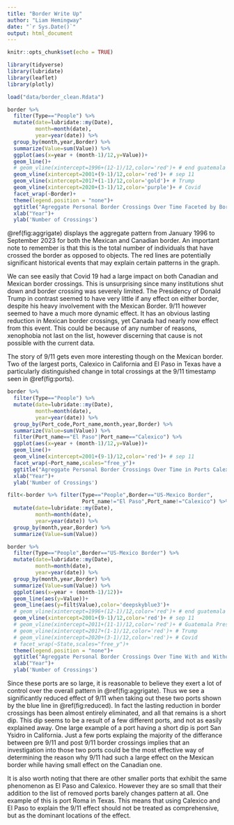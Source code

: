 ```yaml
---
title: "Border Write Up"
author: "Liam Hemingway"
date: "`r Sys.Date()`"
output: html_document
---
```


```r
knitr::opts_chunk$set(echo = TRUE)
```

```r
library(tidyverse)
library(lubridate)
library(leaflet)
library(plotly)
```
```r
load("data/border_clean.Rdata")
```

```r
border %>% 
  filter(Type=="People") %>% 
  mutate(date=lubridate::my(Date),
         month=month(date),
         year=year(date)) %>% 
  group_by(month,year,Border) %>% 
  summarize(Value=sum(Value)) %>% 
  ggplot(aes(x=year + (month-1)/12,y=Value))+
  geom_line()+
  # geom_vline(xintercept=1996+(12-1)/12,color='red')+ # end guatemala civil war
  geom_vline(xintercept=2001+(9-1)/12,color='red')+ # sep 11
  geom_vline(xintercept=2017+(1-1)/12,color='gold')+ # Trump
  geom_vline(xintercept=2020+(3-1)/12,color='purple')+ # Covid
  facet_wrap(~Border)+
  theme(legend.position = "none")+
  ggtitle("Agreggate Personal Border Crossings Over Time Faceted by Border")+
  xlab("Year")+
  ylab('Number of Crossings')
```
\@ref(fig:aggrigate) displays the aggregate pattern from January 1996 to September 2023 for both the Mexican and Canadian border. An important note to remember is that this is the total number of individuals that have crossed the border as opposed to objects. The red lines are potentially significant historical events that may explain certain patterns in the graph.

We can see easily that Covid 19 had a large impact on both Canadian and Mexican border crossings. This is unsurprising since many institutions shut down and border crossing was severely limited. The Presidency of Donald Trump in contrast seemed to have very little if any effect on either border, despite his heavy involvement with the Mexican Border. 9/11 however seemed to have a much more dynamic effect. It has an obvious lasting reduction in Mexican border crossings, yet Canada had nearly now effect from this event. This could be because of any number of reasons, xenophobia not last on the list, however discerning that cause is not possible with the current data.

The story of 9/11 gets even more interesting though on the Mexican border. Two of the largest ports, Calexico in California and El Paso in Texas have a particularly distinguished change in total crossings at the 9/11 timestamp seen in \@ref(fig:ports). 
```r
border %>% 
  filter(Type=="People") %>% 
  mutate(date=lubridate::my(Date),
         month=month(date),
         year=year(date)) %>% 
  group_by(Port_code,Port_name,month,year,Border) %>% 
  summarize(Value=sum(Value)) %>% 
  filter(Port_name=="El Paso"|Port_name=="Calexico") %>% 
  ggplot(aes(x=year + (month-1)/12,y=Value))+
  geom_line()+
  geom_vline(xintercept=2001+(9-1)/12,color='red')+ # sep 11
  facet_wrap(~Port_name,scales="free_y")+
  ggtitle("Agreggate Personal Border Crossings Over Time in Ports Calexico and El Paso")+
  xlab("Year")+
  ylab('Number of Crossings')

```
```r
filt<-border %>% filter(Type=="People",Border=="US-Mexico Border",
                        Port_name!="El Paso",Port_name!="Calexico") %>% 
  mutate(date=lubridate::my(Date),
         month=month(date),
         year=year(date)) %>% 
  group_by(month,year,Border) %>% 
  summarize(Value=sum(Value))
```
```r
border %>% 
  filter(Type=="People",Border=="US-Mexico Border") %>% 
  mutate(date=lubridate::my(Date),
         month=month(date),
         year=year(date)) %>% 
  group_by(month,year,Border) %>% 
  summarize(Value=sum(Value)) %>% 
  ggplot(aes(x=year + (month-1)/12))+
  geom_line(aes(y=Value))+
  geom_line(aes(y=filt$Value),color='deepskyblue3')+
  # geom_vline(xintercept=1996+(12-1)/12,color='red')+ # end guatemala civil war
  geom_vline(xintercept=2001+(9-1)/12,color='red')+ # sep 11
  # geom_vline(xintercept=2011+(11-1)/12,color='red')+ # Guatemala President
  # geom_vline(xintercept=2017+(1-1)/12,color='red')+ # Trump
  # geom_vline(xintercept=2020+(3-1)/12,color='red')+ # Covid
  # facet_wrap(~State,scales="free_y")+
  theme(legend.position = "none")+
  ggtitle("Agreggate Personal Border Crossings Over Time With and Without El Paso\nand Calexico")+
  xlab("Year")+
  ylab('Number of Crossings')
```
Since these ports are so large, it is reasonable to believe they exert a lot of control over the overall pattern in \@ref(fig:aggrigate). Thus we see a significantly reduced effect of 9/11 when taking out these two ports shown by the blue line in \@ref(fig:reduced). In fact the lasting reduction in border crossings has been almost entirely eliminated, and all that remains is a short dip. This dip seems to be a result of a few different ports, and not as easily explained away. One large example of a port having a short dip is port San Ysidro in California. Just a few ports explaing the majority of the differance between pre 9/11 and post 9/11 border crossings implies that an investigation into those two ports could be the most effective way of determining the reason why 9/11 had such a large effect on the Mexican border while having small effect on the Canadian one.

It is also worth noting that there are other smaller ports that exhibit the same phenomenon as El Paso and Calexico. However they are so small that their addition to the list of removed ports barely changes pattern at all. One example of this is port Roma in Texas. This means that using Calexico and El Paso to explain the 9/11 effect should not be treated as comprehensive, but as the dominant locations of the effect.
